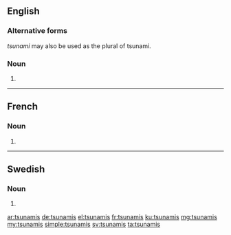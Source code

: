 ==English==

===Alternative forms===
''tsunami'' may also be used as the plural of tsunami.

===Noun===
{{head|en|plural}}

# {{plural of|tsunami|lang=en}}

----

==French==

===Noun===
{{head|fr|plural}}

# {{plural of|tsunami|lang=fr}}

----

==Swedish==

===Noun===
{{head|sv|noun form}}

# {{sv-noun-form-indef-gen|tsunami}}

[[ar:tsunamis]]
[[de:tsunamis]]
[[el:tsunamis]]
[[fr:tsunamis]]
[[ku:tsunamis]]
[[mg:tsunamis]]
[[my:tsunamis]]
[[simple:tsunamis]]
[[sv:tsunamis]]
[[ta:tsunamis]]
